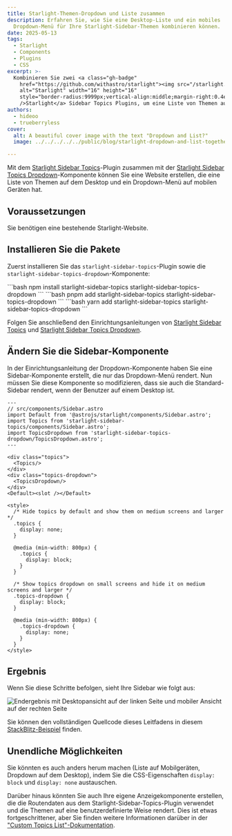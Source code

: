 ```yaml
---
title: Starlight-Themen-Dropdown und Liste zusammen
description: Erfahren Sie, wie Sie eine Desktop-Liste und ein mobiles
  Dropdown-Menü für Ihre Starlight-Sidebar-Themen kombinieren können.
date: 2025-05-13
tags:
  - Starlight
  - Components
  - Plugins
  - CSS
excerpt: >-
  Kombinieren Sie zwei <a class="gh-badge"
    href="https://github.com/withastro/starlight"><img src="/starlight.png"
    alt="Starlight" width="16" height="16"
    style="border-radius:9999px;vertical-align:middle;margin-right:0.4em;"
    />Starlight</a> Sidebar Topics Plugins, um eine Liste von Themen auf dem Desktop und ein Dropdown-Menü in der mobilen Sidebar anzuzeigen.
authors:
  - hideoo
  - trueberryless
cover:
  alt: A beautiful cover image with the text "Dropdown and List?"
  image: ../../../../../public/blog/starlight-dropdown-and-list-together.png

---
```



Mit dem [Starlight Sidebar Topics](https://github.com/hideoo/starlight-sidebar-topics)-Plugin zusammen mit der [Starlight Sidebar Topics Dropdown](https://github.com/trueberryless-org/starlight-sidebar-topics-dropdown)-Komponente können Sie eine Website erstellen, die eine Liste von Themen auf dem Desktop und ein Dropdown-Menü auf mobilen Geräten hat.

## Voraussetzungen

Sie benötigen eine bestehende Starlight-Website.

## Installieren Sie die Pakete

Zuerst installieren Sie das `starlight-sidebar-topics`-Plugin sowie die `starlight-sidebar-topics-dropdown`-Komponente:

<Tabs syncKey="pkg">
  <TabItem label="npm">
    ```bash
    npm install starlight-sidebar-topics starlight-sidebar-topics-dropdown
    ```
  </TabItem>

  <TabItem label="pnpm">
    ```bash
    pnpm add starlight-sidebar-topics starlight-sidebar-topics-dropdown
    ```
  </TabItem>

  <TabItem label="Yarn">
    ```bash
    yarn add starlight-sidebar-topics starlight-sidebar-topics-dropdown
    ```
  </TabItem>
</Tabs>

Folgen Sie anschließend den Einrichtungsanleitungen von [Starlight Sidebar Topics](https://starlight-sidebar-topics.netlify.app/docs/getting-started/#installation) und [Starlight Sidebar Topics Dropdown](https://starlight-sidebar-topics-dropdown.trueberryless.org/docs/getting-started/#installation).

## Ändern Sie die Sidebar-Komponente

In der Einrichtungsanleitung der Dropdown-Komponente haben Sie eine Sidebar-Komponente erstellt, die nur das Dropdown-Menü rendert. Nun müssen Sie diese Komponente so modifizieren, dass sie auch die Standard-Sidebar rendert, wenn der Benutzer auf einem Desktop ist.

```astro
---
// src/components/Sidebar.astro
import Default from '@astrojs/starlight/components/Sidebar.astro';
import Topics from 'starlight-sidebar-topics/components/Sidebar.astro';
import TopicsDropdown from 'starlight-sidebar-topics-dropdown/TopicsDropdown.astro';
---

<div class="topics">
  <Topics/>
</div>
<div class="topics-dropdown">
  <TopicsDropdown/>
</div>
<Default><slot /></Default>

<style>
  /* Hide topics by default and show them on medium screens and larger */
  .topics {
    display: none;
  }

  @media (min-width: 800px) {
    .topics {
      display: block;
    }
  }

  /* Show topics dropdown on small screens and hide it on medium screens and larger */
  .topics-dropdown {
    display: block;
  }

  @media (min-width: 800px) {
    .topics-dropdown {
      display: none;
    }
  }
</style>
```

## Ergebnis

Wenn Sie diese Schritte befolgen, sieht Ihre Sidebar wie folgt aus:

![Endergebnis mit Desktopansicht auf der linken Seite und mobiler Ansicht auf der rechten Seite](../../../../assets/dropdown-or-list.png)

Sie können den vollständigen Quellcode dieses Leitfadens in diesem [StackBlitz-Beispiel](https://stackblitz.com/edit/withastro-starlight-qgraahmp?file=astro.config.mjs) finden.

## Unendliche Möglichkeiten

Sie könnten es auch anders herum machen (Liste auf Mobilgeräten, Dropdown auf dem Desktop), indem Sie die CSS-Eigenschaften `display: block` und `display: none` austauschen.

Darüber hinaus könnten Sie auch Ihre eigene Anzeigekomponente erstellen, die die Routendaten aus dem Starlight-Sidebar-Topics-Plugin verwendet und die Themen auf eine benutzerdefinierte Weise rendert. Dies ist etwas fortgeschrittener, aber Sie finden weitere Informationen darüber in der ["Custom Topics List"-Dokumentation](https://starlight-sidebar-topics.netlify.app/docs/guides/custom-topic-list/).
